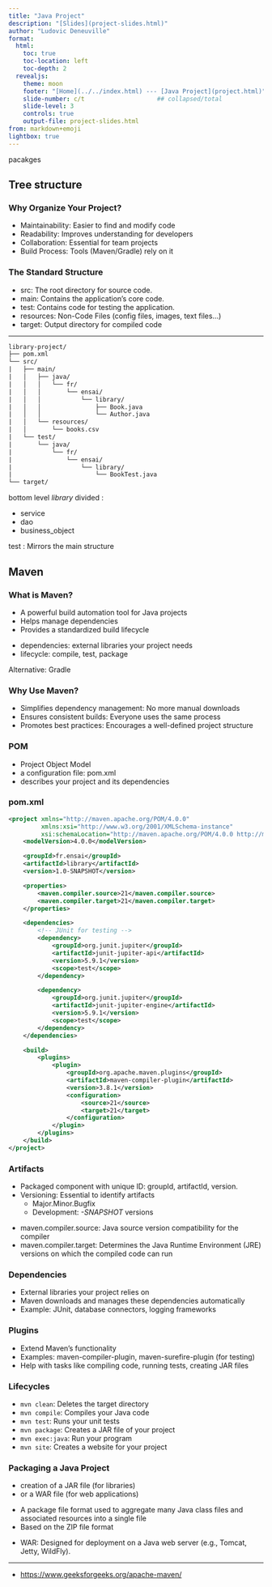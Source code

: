 ```yaml
---
title: "Java Project"
description: "[Slides](project-slides.html)"
author: "Ludovic Deneuville"
format: 
  html:
    toc: true
    toc-location: left
    toc-depth: 2
  revealjs:
    theme: moon
    footer: "[Home](../../index.html) --- [Java Project](project.html)"
    slide-number: c/t                    ## collapsed/total
    slide-level: 3
    controls: true
    output-file: project-slides.html
from: markdown+emoji
lightbox: true
---
```


pacakges


## Tree structure

### Why Organize Your Project?

- Maintainability: Easier to find and modify code
- Readability: Improves understanding for developers
- Collaboration: Essential for team projects
- Build Process: Tools (Maven/Gradle) rely on it

### The Standard Structure

- src: The root directory for source code.
- main: Contains the application's core code.
- test: Contains code for testing the application.
- resources: Non-Code Files (config files, images, text files...)
- target: Output directory for compiled code

---

```.txt
library-project/
├── pom.xml
└── src/
|   ├── main/
|   │   ├── java/
|   │   │   └── fr/
|   │   │       └── ensai/
|   │   │           └── library/
|   │   │               ├── Book.java
|   │   │               └── Author.java
|   │   └── resources/
|   │       └── books.csv
|   └── test/
|       └── java/
|           └── fr/
|               └── ensai/
|                   └── library/
|                       └── BookTest.java
└── target/
```

:::{.notes}
bottom level *library* divided :

- service
- dao
- business_object

test : Mirrors the main structure
:::

## Maven

### What is Maven?

- A powerful build automation tool for Java projects
- Helps manage dependencies
- Provides a standardized build lifecycle

:::{.notes}
- dependencies: external libraries your project needs
- lifecycle: compile, test, package

Alternative: Gradle
:::

### Why Use Maven?

- Simplifies dependency management: No more manual downloads
- Ensures consistent builds: Everyone uses the same process
- Promotes best practices: Encourages a well-defined project structure

### POM

- Project Object Model
- a configuration file: pom.xml
- describes your project and its dependencies

### pom.xml

```.xml
<project xmlns="http://maven.apache.org/POM/4.0.0"
         xmlns:xsi="http://www.w3.org/2001/XMLSchema-instance"
         xsi:schemaLocation="http://maven.apache.org/POM/4.0.0 http://maven.apache.org/xsd/maven-4.0.0.xsd">
    <modelVersion>4.0.0</modelVersion>

    <groupId>fr.ensai</groupId>
    <artifactId>library</artifactId>
    <version>1.0-SNAPSHOT</version>

    <properties>
        <maven.compiler.source>21</maven.compiler.source>
        <maven.compiler.target>21</maven.compiler.target>
    </properties>

    <dependencies>
        <!-- JUnit for testing -->
        <dependency>
            <groupId>org.junit.jupiter</groupId>
            <artifactId>junit-jupiter-api</artifactId>
            <version>5.9.1</version>
            <scope>test</scope>
        </dependency>

        <dependency>
            <groupId>org.junit.jupiter</groupId>
            <artifactId>junit-jupiter-engine</artifactId>
            <version>5.9.1</version>
            <scope>test</scope>
        </dependency>
    </dependencies>

    <build>
        <plugins>
            <plugin>
                <groupId>org.apache.maven.plugins</groupId>
                <artifactId>maven-compiler-plugin</artifactId>
                <version>3.8.1</version>
                <configuration>
                    <source>21</source>
                    <target>21</target>
                </configuration>
            </plugin>
        </plugins>
    </build>
</project>
```

### Artifacts

- Packaged component with unique ID: groupId, artifactId, version.
- Versioning: Essential to identify artifacts
  - Major.Minor.Bugfix
  - Development: *-SNAPSHOT* versions

:::{.notes}

- maven.compiler.source: Java source version compatibility for the compiler
- maven.compiler.target: Determines the Java Runtime Environment (JRE) versions on which the compiled code can run
:::

### Dependencies

- External libraries your project relies on
- Maven downloads and manages these dependencies automatically
- Example: JUnit, database connectors, logging frameworks

### Plugins

- Extend Maven's functionality
- Examples: maven-compiler-plugin, maven-surefire-plugin (for testing)
- Help with tasks like compiling code, running tests, creating JAR files


### Lifecycles

- `mvn clean`: Deletes the target directory
- `mvn compile`: Compiles your Java code
- `mvn test`: Runs your unit tests
- `mvn package`: Creates a JAR file of your project
- `mvn exec:java`: Run your program
- `mvn site`: Creates a website for your project

### Packaging a Java Project

- creation of a JAR file (for libraries) 
- or a WAR file (for web applications)

::: {.callout-note title="JAR file"}
- A package file format used to aggregate many Java class files and associated resources into a single file
- Based on the ZIP file format
:::

:::{.notes}
- WAR: Designed for deployment on a Java web server (e.g., Tomcat, Jetty, WildFly).
:::

---

- <https://www.geeksforgeeks.org/apache-maven/>